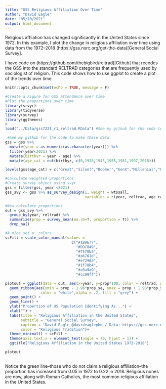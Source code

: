 ```yaml
---
title: "GSS Religious Affiliation Over Time"
author: "David Eagle"
date: "05/10/2021"
output: html_document
---
```


Religious affliation has changed significantly in the United States since 1972. In this example, I plot the change in religious affiliation over time using data from the 1972--2018 (https://gss.norc.org/get-the-data)[General Social Survey].

I have code on (https://github.com/thebigbird/reltrad)[Github] that recodes the GSS into the standard RELTRAD categories that are frequently used by sociologist of religion. This code shows how to use ggplot to create a plot of the trends over time.
    
```r
knitr::opts_chunk$set(echo = TRUE, message = F)
```

```r
#Create a Figure for GSS attendance over time
#Plot the proportions over time
library(srvyr)
library(tidyverse)
library(survey)
library(ggthemes)
#
load("../Data/gss7221_r1_reltrad.RData") #See my github for the code to make these data

 #See my github for the code to make these data
gss = gss %>% 
  mutate(year = as.numeric(as.character(year))) %>%
  filter(year<2021) %>% 
  mutate(birthyr = year - age) %>%
  mutate(age_cat = cut(birthyr, c(0,1928,1945,1965,1981,1997,2018)))

levels(gss$age_cat) = c("Great","Silent","Boomer","GenX","Millenial","GenZ")

#Calculate weighted proportions
#Create survey object using svyr
gss = filter(gss, year <2021)
gss_svy <- gss %>% as_survey_design(1, weight = wtssall,
                                    variables = c(year, reltrad, age_cat))

#Now calculate proportions
out = gss_svy %>% 
  group_by(year, reltrad) %>%
  summarize(prop = survey_mean(na.rm=T, proportion = T)) %>%
  drop_na()

#A nice set o' colors
scFill = scale_color_manual(values = 
                              c("#1B9E77", 
                                "#DDC849",
                                "#7570b3", 
                                "#a6761d",
                                "#e7298a",
                                "#1f78b4",
                                "#a9a9a9",
                                "#cc99ff"))

plotout = ggplot(data = out, aes(x=year, y=prop*100, color = reltrad, group = reltrad)) +
  geom_ribbon(aes(ymin = prop - 1.96*prop_se, ymax = prop + 1.96*prop_se),
                color = "white",alpha = .2, fill = "grey") +
  geom_point() +
  geom_line() +
  ylab("Proportion of US Population Identifying As...") +
  xlab("") +
  labs(title = "Religious Affiliation in the United States",
       subtitle = "General Social Survey",
       caption = "David Eagle @davideaglephd / Data: https://gss.norc.org/",
       color = "Religious Tradition")+
  theme_minimal() + scFill +
  theme(axis.text.x = element_text(angle = 70, hjust = 1)) +
  ggtitle("Religious Affiliation in the United States 1972-2018")

plotout
  
```

Notice the green line--those who do not claim a religious affiliation--the proportion has increased from 0.05 in 1972 to 0.22 in 2018. Religious nones are now, along with Roman Catholics, the most common religious affiliation in the United States.

